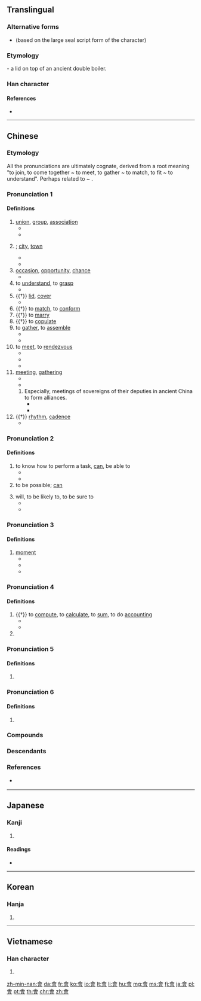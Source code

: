 {{also|曾|会}}
==Translingual==
{{stroke order|type=animate}}

===Alternative forms===
* {{l|mul|㑹}} (based on the large seal script form of the character)

===Etymology===
{{Han etyl}}

{{Han compound|亼|曾|ls=ic}} - a lid on top of an ancient double boiler.

===Han character===
{{Han char|rn=73|rad=曰|as=09|sn=13|four=80606|canj=OMWA}}

====References====
* {{Han ref|kx=0503.080|dkj=14306|dj=0878.090|hdz=21524.050|uh=6703|ud=26371|bh=B77C|bd=46972}}

----

==Chinese==
{{zh-forms|s=会}}

===Etymology===
All the pronunciations are ultimately cognate, derived from a root meaning "to join, to come together ~ to meet, to gather ~ to match, to fit ~ to understand". Perhaps related to {{zh-l|合|to match}} ~ {{zh-l|蓋|lid}}.

===Pronunciation 1===
{{zh-pron
|m=huì
|c=wui6,wui6-2
|h=pfs=fi
|mn=hōe
|w=3hhue
|dial=2
|mc=1
|oc=1,2
|ma=y
|cat=v,n
}}

====Definitions====
{{zh-hanzi}}

# [[union]], [[group]], [[association]] {{zh-mw|個}}
#* {{zh-x|社會|society}}
#* {{zh-x|幫會|secret society, underworld gang}}
# {{non-gloss definition|a place where people meet; an economic or political centre}}; [[city]], [[town]]
#* {{zh-x|都會|capital city}}
#* {{zh-x|省會|provincial capital}}
# [[occasion]], [[opportunity]], [[chance]]
#* {{zh-x|機會|opportunity}}
# to [[understand]], to [[grasp]]
#* {{zh-x|誤會|to misunderstand; misunderstanding}}
# {{†}} [[lid]], [[cover]]
#* {{zh-x|啟會|to uncover}}
# {{†}} to [[match]], to [[conform]]
# {{†}} to [[marry]]
# {{†}} to [[copulate]]
# to [[gather]], to [[assemble]]
#* {{zh-x|集會|to gather}}
#* {{zh-x|昨天 我 沒有 會 著{zhe} 他。|I didn't '''see''' him yesterday.}}
# to [[meet]], to [[rendezvous]]
#* {{zh-x|會見|to meet with}}
#* {{zh-x|會面|to meet with}}
#* {{zh-x|我 要 到 車站 會 朋友.|I have to go to the station to '''meet''' a friend.}}
# [[meeting]], [[gathering]] {{zh-mw|場|次}}
#* {{zh-x|會議|meeting, conference}}
#* {{zh-x|我 還有 個 會 要 開。|I have a '''meeting''' to go to.}}
## Especially, meetings of sovereigns of their deputies in ancient China to form alliances.
##* {{zh-x|聚會|gathering, party}}
##* {{zh-x|盟會|meeting of sovereigns}}
# {{†}} [[rhythm]], [[cadence]]
#* {{zh-x|節{jié}會|rhythm of a musical piece}}

===Pronunciation 2===
{{zh-pron
|m=huì
|c=wui5,wui3
|c_note=wui3 - nonstandard
|h=pfs=voi
|mn=ē/ōe
|mn_note=substitute character
|w=2ue
|dial=n
|mc=1
|oc=1,2
|ma=y
|cat=v
}}

====Definitions====
{{zh-hanzi}}

# to know how to perform a task, [[can]], be able to
#* {{zh-x|我 會 英語，不 會 日語。|I '''know''' English but don't '''know''' Japanese.}}
#* {{zh-x|他 還 會 兩 出 ^京戲。|He's '''able''' to sing a few airs of Beijing Opera.}}
# to be possible; [[can]]
#: {{zh-x|污染 會 使 氣喘 加重。|Pollution '''can''' aggravate asthma.}}
# will, to be likely to, to be sure to
#* {{zh-x|他 會 在 家 嗎？|Is he '''likely''' to be at home?}}
#* {{zh-x|公共汽車 會 准時 到達.|The bus '''will''' arrive on time}}

===Pronunciation 3===
{{zh-pron
|m=huì,huǐ,er=y,1nb=standard in Mainland,2nb=standard in Taiwan,2nc=common variant in Mainland
|c=wui6
|h=
|mn=
|mc=1
|oc=1,2
|dial=n
|w=
|ma=y
|cat=n
}}

====Definitions====
{{zh-hanzi}}

# [[moment]]
#* {{zh-x|一會|a moment}}
#* {{zh-l|會兒|a moment}}
#* {{zh-x|等 一會兒{r}。|Wait a '''moment'''.}}

===Pronunciation 4===
{{zh-pron
|m=kuài
|c=kui2,kui3,wui6
|h=pfs=fi
|mn=kòe
|w=2kue
|dial=1
|mc=2
|oc=3,1
|cat=v,pn
}}

====Definitions====
{{zh-hanzi}}

# {{†}} to [[compute]], to [[calculate]], to [[sum]], to do [[accounting]]
#* {{zh-x|會{kuài}計|accountant, accountancy, accounting}}
#* {{zh-x|會{kuài}計師|accountant}}
# {{surname|lang=zh}}

===Pronunciation 5===
{{zh-pron
|m=kuài,guì,1nb=standard in Mainland,2nb=standard in Taiwan,2nc=variant in Mainland
|c=kui2,kui3
|h=
|mn=kòe
|w=
|dial=n
|mc=2
|oc=3,1
|cat=pn
}}

====Definitions====
{{zh-hanzi}}

# {{zh-only used in|會稽|Guiji Commandery}}

===Pronunciation 6===
{{zh-pron
|m=kuò
|c=
|h=
|mn=
|w=
|dial=n
|mc=
|oc=
|cat=
}}

====Definitions====
{{zh-hanzi}}

# {{zh-only used in|會撮}}

===Compounds===
{{zh-der|會標|會餐|會操|會場|會話|會見|會客|會兒|會談|會議|茶會|音樂會}}

===Descendants===
{{CJKV|會|s=会|かい|회|k2=괴|hội}}

{{zh-cat|Beginning}}

===References===
* {{q|Min Nan}} {{thcwd|9596}}

----

==Japanese==

===Kanji===
{{ja-kanji|grade=|rs=曰09|style=ky|shin=会}}

# {{defn|lang=ja|sort=曰09}}

====Readings====
* {{ja-readings|on=[[かい]] (kai), [[え]] (e)|kun=[[あう]] (au)}}

----

==Korean==

===Hanja===
{{ko-hanja|hangeul=[[회]]|eumhun=|rv=hoe|mr=hoe|y=hoy}}

# {{defn|lang=ko|sort=曰09}}

----

==Vietnamese==

===Han character===
{{vi-hantu|[[hội]], [[cuối]], [[hụi]]|rs=曰09}}

# {{defn|lang=vi|sort=曰09}}

[[zh-min-nan:會]]
[[da:會]]
[[fr:會]]
[[ko:會]]
[[io:會]]
[[lt:會]]
[[li:會]]
[[hu:會]]
[[mg:會]]
[[ms:會]]
[[fj:會]]
[[ja:會]]
[[pl:會]]
[[pt:會]]
[[th:會]]
[[chr:會]]
[[zh:會]]
